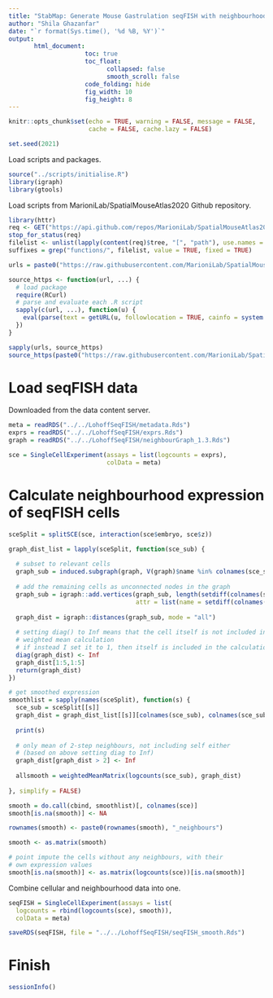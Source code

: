 ```yaml
---
title: "StabMap: Generate Mouse Gastrulation seqFISH with neighbourhood expression object"
author: "Shila Ghazanfar"
date: "`r format(Sys.time(), '%d %B, %Y')`"
output:
       html_document:
                     toc: true
                     toc_float:
                           collapsed: false
                           smooth_scroll: false
                     code_folding: hide
                     fig_width: 10 
                     fig_height: 8
---
```

  
```r
knitr::opts_chunk$set(echo = TRUE, warning = FALSE, message = FALSE,
                      cache = FALSE, cache.lazy = FALSE)
```

```r
set.seed(2021)
```

Load scripts and packages.

```r
source("../scripts/initialise.R")
library(igraph)
library(gtools)
```

Load scripts from MarioniLab/SpatialMouseAtlas2020 Github repository.

```r
library(httr)
req <- GET("https://api.github.com/repos/MarioniLab/SpatialMouseAtlas2020/git/trees/main?recursive=1")
stop_for_status(req)
filelist <- unlist(lapply(content(req)$tree, "[", "path"), use.names = F)
suffixes = grep("functions/", filelist, value = TRUE, fixed = TRUE)

urls = paste0("https://raw.githubusercontent.com/MarioniLab/SpatialMouseAtlas2020/main/", suffixes)

source_https <- function(url, ...) {
  # load package
  require(RCurl)
  # parse and evaluate each .R script
  sapply(c(url, ...), function(u) {
    eval(parse(text = getURL(u, followlocation = TRUE, cainfo = system.file("CurlSSL", "cacert.pem", package = "RCurl"))), envir = .GlobalEnv)
  })
}

sapply(urls, source_https)
source_https(paste0("https://raw.githubusercontent.com/MarioniLab/SpatialMouseAtlas2020/main/scripts/celltype_colours.R"))
```

# Load seqFISH data

Downloaded from the data content server. 

```r
meta = readRDS("../../LohoffSeqFISH/metadata.Rds")
exprs = readRDS("../../LohoffSeqFISH/exprs.Rds")
graph = readRDS("../../LohoffSeqFISH/neighbourGraph_1.3.Rds")

sce = SingleCellExperiment(assays = list(logcounts = exprs),
                           colData = meta)
```

# Calculate neighbourhood expression of seqFISH cells

```r
sceSplit = splitSCE(sce, interaction(sce$embryo, sce$z))

graph_dist_list = lapply(sceSplit, function(sce_sub) {
  
  # subset to relevant cells
  graph_sub = induced.subgraph(graph, V(graph)$name %in% colnames(sce_sub))
  
  # add the remaining cells as unconnected nodes in the graph
  graph_sub = igraph::add.vertices(graph_sub, length(setdiff(colnames(sce_sub), V(graph_sub)$name)), 
                                   attr = list(name = setdiff(colnames(sce_sub), V(graph_sub)$name)))
  
  graph_dist = igraph::distances(graph_sub, mode = "all")
  
  # setting diag() to Inf means that the cell itself is not included in the 
  # weighted mean calculation
  # if instead I set it to 1, then itself is included in the calculation
  diag(graph_dist) <- Inf
  graph_dist[1:5,1:5]
  return(graph_dist)
})

# get smoothed expression
smoothlist = sapply(names(sceSplit), function(s) {
  sce_sub = sceSplit[[s]]
  graph_dist = graph_dist_list[[s]][colnames(sce_sub), colnames(sce_sub)]
  
  print(s)
  
  # only mean of 2-step neighbours, not including self either
  # (based on above setting diag to Inf)
  graph_dist[graph_dist > 2] <- Inf
  
  allsmooth = weightedMeanMatrix(logcounts(sce_sub), graph_dist)
  
}, simplify = FALSE)

smooth = do.call(cbind, smoothlist)[, colnames(sce)]
smooth[is.na(smooth)] <- NA

rownames(smooth) <- paste0(rownames(smooth), "_neighbours")

smooth <- as.matrix(smooth)

# point impute the cells without any neighbours, with their
# own expression values
smooth[is.na(smooth)] <- as.matrix(logcounts(sce))[is.na(smooth)]
```

Combine cellular and neighbourhood data into one.

```r
seqFISH = SingleCellExperiment(assays = list(
  logcounts = rbind(logcounts(sce), smooth)),
  colData = meta)

saveRDS(seqFISH, file = "../../LohoffSeqFISH/seqFISH_smooth.Rds")
```

# Finish

```r
sessionInfo()
```